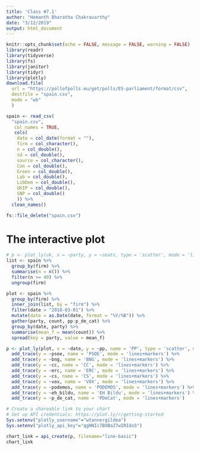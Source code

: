 ```yaml
---
title: 'Class #7.1'
author: "Hemanth Bharatha Chakravarthy"
date: "3/12/2019"
output: html_document
---
```


```r
knitr::opts_chunk$set(echo = FALSE, message = FALSE, warning = FALSE)
library(readr)
library(tidyverse)
library(fs)
library(janitor)
library(tidyr)
library(plotly)
download.file(
  url = "https://pollofpolls.eu/get/polls/ES-parliament/format/csv",
  destfile = "spain.csv",
  mode = "wb"
  )

spain <- read_csv(
  "spain.csv",
   col_names = TRUE,
   cols(
    date = col_date(format = ""),
    firm = col_character(),
    n = col_double(),
    sd = col_double(),
    source = col_character(),
    Con = col_double(),
    Green = col_double(),
    Lab = col_double(),
    LibDem = col_double(),
    UKIP = col_double(),
    SNP = col_double()
    )) %>% 
  clean_names()

fs::file_delete("spain.csv")
```

# The interactive plot

```r
# p <- plot_ly(uk, x = ~party, y = ~seats, type = 'scatter', mode = 'lines')
list <- spain %>% 
  group_by(firm) %>% 
  summarise(n = n()) %>% 
  filter(n >= 40) %>% 
  ungroup(firm)

plot <- spain %>% 
  group_by(firm) %>% 
  inner_join(list, by = "firm") %>% 
  filter(date > "2018-03-01") %>%
  mutate(date = as.Date(date, format = "%Y/%B")) %>% 
  gather(party, count, pp:p_de_cat) %>% 
  group_by(date, party) %>% 
  summarise(mean_f = mean(count)) %>% 
  spread(key = party, value = mean_f)

p <- plot_ly(plot, x = ~date, y = ~pp, name = 'PP', type = 'scatter', mode = 'lines+markers') %>%
  add_trace(y = ~psoe, name = 'PSOE', mode = 'lines+markers') %>% 
  add_trace(y = ~bng, name = 'BNG', mode = 'lines+markers') %>%
  add_trace(y = ~cc, name = 'CC', mode = 'lines+markers') %>% 
  add_trace(y = ~erc, name = 'ERC', mode = 'lines+markers') %>%
  add_trace(y = ~cs, name = 'CS', mode = 'lines+markers') %>% 
  add_trace(y = ~vox, name = 'VOX', mode = 'lines+markers') %>% 
  add_trace(y = ~podemos, name = 'PODEMOS', mode = 'lines+markers') %>% 
  add_trace(y = ~eh_bildu, name = 'EH Bildu', mode = 'lines+markers') %>% 
  add_trace(y = ~p_de_cat, name = 'PDeCat', mode = 'lines+markers')

# Create a shareable link to your chart
# Set up API credentials: https://plot.ly/r/getting-started
Sys.setenv("plotly_username"="wtannergildea")
Sys.setenv("plotly_api_key"="qgHNIc7BXBaZ7wIRIdoS")

chart_link = api_create(p, filename="line-basic")
chart_link
```

